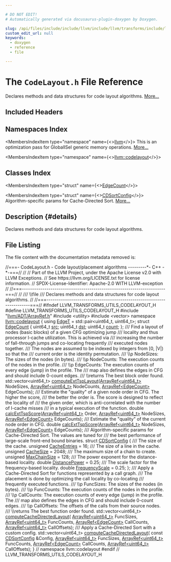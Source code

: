 ```yaml
---

# DO NOT EDIT!
# Automatically generated via docusaurus-plugin-doxygen by Doxygen.

slug: /api/files/include/include/llvm/include/llvm/transforms/include/llvm/transforms/utils/codelayout-h
custom_edit_url: null
keywords:
  - doxygen
  - reference
  - file

---
```





# The `CodeLayout.h` File Reference

<DoxygenPage pluginConfig={pluginConfig}>

Declares methods and data structures for code layout algorithms. <a href="#details">More...</a>

## Included Headers

<IncludesList>
<IncludesListItem
  filePath="llvm/ADT/ArrayRef.h"
  permalink="/docs/api/files/include/include/llvm/include/llvm/adt/arrayref-h"
  isLocal="true" />
<IncludesListItem
  filePath="utility"
  permalink=""
  isLocal="false" />
<IncludesListItem
  filePath="vector"
  permalink=""
  isLocal="false" />
</IncludesList>

## Namespaces Index

<MembersIndex>

<MembersIndexItem
  type="namespace"
  name={<><a href="/docs/api/namespaces/llvm">llvm</a></>}>
This is an optimization pass for GlobalISel generic memory operations. <a href="/docs/api/namespaces/llvm/#details">More...</a>
</MembersIndexItem>

<MembersIndexItem
  type="namespace"
  name={<><a href="/docs/api/namespaces/llvm/codelayout">llvm::codelayout</a></>}>
</MembersIndexItem>

</MembersIndex>

## Classes Index

<MembersIndex>

<MembersIndexItem
  type="struct"
  name={<><a href="/docs/api/structs/llvm/codelayout/edgecount">EdgeCount</a></>}>
</MembersIndexItem>

<MembersIndexItem
  type="struct"
  name={<><a href="/docs/api/structs/llvm/codelayout/cdsortconfig">CDSortConfig</a></>}>
Algorithm-specific params for Cache-Directed Sort. <a href="/docs/api/structs/llvm/codelayout/cdsortconfig/#details">More...</a>
</MembersIndexItem>

</MembersIndex>

## Description {#details}

Declares methods and data structures for code layout algorithms.

## File Listing

The file content with the documentation metadata removed is:

<ProgramListing>

<Link id="l00001" /><CodeLine lineNumber="1"><span class="doxyHighlightComment">//===- CodeLayout.h - Code layout/placement algorithms  ---------&#42;- C++ -&#42;-===//</span></CodeLine>
<Link id="l00002" /><CodeLine lineNumber="2"><span class="doxyHighlightComment">//</span></CodeLine>
<Link id="l00003" /><CodeLine lineNumber="3"><span class="doxyHighlightComment">// Part of the LLVM Project, under the Apache License v2.0 with LLVM Exceptions.</span></CodeLine>
<Link id="l00004" /><CodeLine lineNumber="4"><span class="doxyHighlightComment">// See https://llvm.org/LICENSE.txt for license information.</span></CodeLine>
<Link id="l00005" /><CodeLine lineNumber="5"><span class="doxyHighlightComment">// SPDX-License-Identifier: Apache-2.0 WITH LLVM-exception</span></CodeLine>
<Link id="l00006" /><CodeLine lineNumber="6"><span class="doxyHighlightComment">//</span></CodeLine>
<Link id="l00007" /><CodeLine lineNumber="7"><span class="doxyHighlightComment">//===----------------------------------------------------------------------===//</span></CodeLine>
<Link id="l00008" /><CodeLine lineNumber="8"><span class="doxyHighlightComment">//</span></CodeLine>
<Link id="l00009" /><CodeLine lineNumber="9"><span class="doxyHighlightComment">/// \\file</span></CodeLine>
<Link id="l00010" /><CodeLine lineNumber="10"><span class="doxyHighlightComment">/// Declares methods and data structures for code layout algorithms.</span></CodeLine>
<Link id="l00011" /><CodeLine lineNumber="11"><span class="doxyHighlightComment">//</span></CodeLine>
<Link id="l00012" /><CodeLine lineNumber="12"><span class="doxyHighlightComment">//===----------------------------------------------------------------------===//</span></CodeLine>
<Link id="l00013" /><CodeLine lineNumber="13"></CodeLine>
<Link id="l00014" /><CodeLine lineNumber="14"><span class="doxyHighlightPreprocessor">#ifndef LLVM&#95;TRANSFORMS&#95;UTILS&#95;CODELAYOUT&#95;H</span></CodeLine>
<Link id="l00015" /><CodeLine lineNumber="15"><span class="doxyHighlightPreprocessor">#define LLVM&#95;TRANSFORMS&#95;UTILS&#95;CODELAYOUT&#95;H</span></CodeLine>
<Link id="l00016" /><CodeLine lineNumber="16"></CodeLine>
<Link id="l00017" /><CodeLine lineNumber="17"><span class="doxyHighlightPreprocessor">#include &quot;<a href="/docs/api/files/include/include/llvm/include/llvm/adt/arrayref-h">llvm/ADT/ArrayRef.h</a>&quot;</span></CodeLine>
<Link id="l00018" /><CodeLine lineNumber="18"></CodeLine>
<Link id="l00019" /><CodeLine lineNumber="19"><span class="doxyHighlightPreprocessor">#include &lt;utility&gt;</span></CodeLine>
<Link id="l00020" /><CodeLine lineNumber="20"><span class="doxyHighlightPreprocessor">#include &lt;vector&gt;</span></CodeLine>
<Link id="l00021" /><CodeLine lineNumber="21"></CodeLine>
<Link id="l00022" /><CodeLine lineNumber="22" lineLink="/docs/api/namespaces/llvm/codelayout"><span class="doxyHighlightKeyword">namespace </span><span class="doxyHighlight"><a href="/docs/api/namespaces/llvm/codelayout">llvm::codelayout</a> &#123;</span></CodeLine>
<Link id="l00023" /><CodeLine lineNumber="23"></CodeLine>
<Link id="l00024" /><CodeLine lineNumber="24" lineLink="/docs/api/namespaces/llvm/codelayout/#a90363531d13b5ad0853e7604759d3a12"><span class="doxyHighlightKeyword">using </span><span class="doxyHighlight"><a href="/docs/api/namespaces/llvm/codelayout/#a90363531d13b5ad0853e7604759d3a12">EdgeT</a> = std::pair&lt;uint64&#95;t, uint64&#95;t&gt;;</span></CodeLine>
<Link id="l00025" /><CodeLine lineNumber="25"></CodeLine>
<Link id="l00026" /><CodeLine lineNumber="26" lineLink="/docs/api/structs/llvm/codelayout/edgecount"><span class="doxyHighlightKeyword">struct </span><span class="doxyHighlight"><a href="/docs/api/structs/llvm/codelayout/edgecount">EdgeCount</a> &#123;</span></CodeLine>
<Link id="l00027" /><CodeLine lineNumber="27" lineLink="/docs/api/structs/llvm/codelayout/edgecount/#a9e897d70996ed6a60148041e03863ab3"><span class="doxyHighlight">  uint64&#95;t <a href="/docs/api/structs/llvm/codelayout/edgecount/#a9e897d70996ed6a60148041e03863ab3">src</a>;</span></CodeLine>
<Link id="l00028" /><CodeLine lineNumber="28" lineLink="/docs/api/structs/llvm/codelayout/edgecount/#ace1174dd589888f6b908fbe0aa5132d7"><span class="doxyHighlight">  uint64&#95;t <a href="/docs/api/structs/llvm/codelayout/edgecount/#ace1174dd589888f6b908fbe0aa5132d7">dst</a>;</span></CodeLine>
<Link id="l00029" /><CodeLine lineNumber="29" lineLink="/docs/api/structs/llvm/codelayout/edgecount/#a27b9da93f4488d4843a95d71843e324d"><span class="doxyHighlight">  uint64&#95;t <a href="/docs/api/structs/llvm/codelayout/edgecount/#a27b9da93f4488d4843a95d71843e324d">count</a>;</span></CodeLine>
<Link id="l00030" /><CodeLine lineNumber="30"><span class="doxyHighlight">&#125;;</span></CodeLine>
<Link id="l00031" /><CodeLine lineNumber="31"></CodeLine>
<Link id="l00032" /><CodeLine lineNumber="32"><span class="doxyHighlightComment">/// Find a layout of nodes (basic blocks) of a given CFG optimizing jump</span></CodeLine>
<Link id="l00033" /><CodeLine lineNumber="33"><span class="doxyHighlightComment">/// locality and thus processor I-cache utilization. This is achieved via</span></CodeLine>
<Link id="l00034" /><CodeLine lineNumber="34"><span class="doxyHighlightComment">/// increasing the number of fall-through jumps and co-locating frequently</span></CodeLine>
<Link id="l00035" /><CodeLine lineNumber="35"><span class="doxyHighlightComment">/// executed nodes together.</span></CodeLine>
<Link id="l00036" /><CodeLine lineNumber="36"><span class="doxyHighlightComment">/// The nodes are assumed to be indexed by integers from &#91;0, |V|) so that the</span></CodeLine>
<Link id="l00037" /><CodeLine lineNumber="37"><span class="doxyHighlightComment">/// current order is the identity permutation.</span></CodeLine>
<Link id="l00038" /><CodeLine lineNumber="38"><span class="doxyHighlightComment">/// \\p NodeSizes: The sizes of the nodes (in bytes).</span></CodeLine>
<Link id="l00039" /><CodeLine lineNumber="39"><span class="doxyHighlightComment">/// \\p NodeCounts: The execution counts of the nodes in the profile.</span></CodeLine>
<Link id="l00040" /><CodeLine lineNumber="40"><span class="doxyHighlightComment">/// \\p EdgeCounts: The execution counts of every edge (jump) in the profile. The</span></CodeLine>
<Link id="l00041" /><CodeLine lineNumber="41"><span class="doxyHighlightComment">///    map also defines the edges in CFG and should include 0-count edges.</span></CodeLine>
<Link id="l00042" /><CodeLine lineNumber="42"><span class="doxyHighlightComment">/// \\returns The best block order found.</span></CodeLine>
<Link id="l00043" /><CodeLine lineNumber="43"><span class="doxyHighlight">std::vector&lt;uint64&#95;t&gt; <a href="/docs/api/namespaces/llvm/codelayout/#ab265fb35ca9607f01d99dae7a386ef77">computeExtTspLayout</a>(<a href="/docs/api/classes/llvm/arrayref">ArrayRef&lt;uint64&#95;t&gt;</a> NodeSizes,</span></CodeLine>
<Link id="l00044" /><CodeLine lineNumber="44"><span class="doxyHighlight">                                          <a href="/docs/api/classes/llvm/arrayref">ArrayRef&lt;uint64&#95;t&gt;</a> NodeCounts,</span></CodeLine>
<Link id="l00045" /><CodeLine lineNumber="45"><span class="doxyHighlight">                                          <a href="/docs/api/classes/llvm/arrayref">ArrayRef&lt;EdgeCount&gt;</a> EdgeCounts);</span></CodeLine>
<Link id="l00046" /><CodeLine lineNumber="46"></CodeLine>
<Link id="l00047" /><CodeLine lineNumber="47"><span class="doxyHighlightComment">/// Estimate the &quot;quality&quot; of a given node order in CFG. The higher the score,</span></CodeLine>
<Link id="l00048" /><CodeLine lineNumber="48"><span class="doxyHighlightComment">/// the better the order is. The score is designed to reflect the locality of</span></CodeLine>
<Link id="l00049" /><CodeLine lineNumber="49"><span class="doxyHighlightComment">/// the given order, which is anti-correlated with the number of I-cache misses</span></CodeLine>
<Link id="l00050" /><CodeLine lineNumber="50"><span class="doxyHighlightComment">/// in a typical execution of the function.</span></CodeLine>
<Link id="l00051" /><CodeLine lineNumber="51"><span class="doxyHighlightKeywordType">double</span><span class="doxyHighlight"> <a href="/docs/api/namespaces/llvm/codelayout/#a70c3cab5f18ff0a00d4ad43ec3287021">calcExtTspScore</a>(<a href="/docs/api/classes/llvm/arrayref">ArrayRef&lt;uint64&#95;t&gt;</a> Order, <a href="/docs/api/classes/llvm/arrayref">ArrayRef&lt;uint64&#95;t&gt;</a> NodeSizes,</span></CodeLine>
<Link id="l00052" /><CodeLine lineNumber="52"><span class="doxyHighlight">                       <a href="/docs/api/classes/llvm/arrayref">ArrayRef&lt;EdgeCount&gt;</a> EdgeCounts);</span></CodeLine>
<Link id="l00053" /><CodeLine lineNumber="53"></CodeLine>
<Link id="l00054" /><CodeLine lineNumber="54"><span class="doxyHighlightComment">/// Estimate the &quot;quality&quot; of the current node order in CFG.</span></CodeLine>
<Link id="l00055" /><CodeLine lineNumber="55"><span class="doxyHighlightKeywordType">double</span><span class="doxyHighlight"> <a href="/docs/api/namespaces/llvm/codelayout/#a70c3cab5f18ff0a00d4ad43ec3287021">calcExtTspScore</a>(<a href="/docs/api/classes/llvm/arrayref">ArrayRef&lt;uint64&#95;t&gt;</a> NodeSizes,</span></CodeLine>
<Link id="l00056" /><CodeLine lineNumber="56"><span class="doxyHighlight">                       <a href="/docs/api/classes/llvm/arrayref">ArrayRef&lt;EdgeCount&gt;</a> EdgeCounts);</span></CodeLine>
<Link id="l00057" /><CodeLine lineNumber="57"></CodeLine>
<Link id="l00058" /><CodeLine lineNumber="58"><span class="doxyHighlightComment">/// Algorithm-specific params for Cache-Directed Sort. The values are tuned for</span></CodeLine>
<Link id="l00059" /><CodeLine lineNumber="59"><span class="doxyHighlightComment">/// the best performance of large-scale front-end bound binaries.</span></CodeLine>
<Link id="l00060" /><CodeLine lineNumber="60" lineLink="/docs/api/structs/llvm/codelayout/cdsortconfig"><span class="doxyHighlightKeyword">struct </span><span class="doxyHighlight"><a href="/docs/api/structs/llvm/codelayout/cdsortconfig">CDSortConfig</a> &#123;</span></CodeLine>
<Link id="l00061" /><CodeLine lineNumber="61"><span class="doxyHighlightComment">  /// The size of the cache.</span></CodeLine>
<Link id="l00062" /><CodeLine lineNumber="62" lineLink="/docs/api/structs/llvm/codelayout/cdsortconfig/#ad5722362bbe8b820f7171a89b500180e"><span class="doxyHighlight">  </span><span class="doxyHighlightKeywordType">unsigned</span><span class="doxyHighlight"> <a href="/docs/api/structs/llvm/codelayout/cdsortconfig/#ad5722362bbe8b820f7171a89b500180e">CacheEntries</a> = 16;</span></CodeLine>
<Link id="l00063" /><CodeLine lineNumber="63"><span class="doxyHighlightComment">  /// The size of a line in the cache.</span></CodeLine>
<Link id="l00064" /><CodeLine lineNumber="64" lineLink="/docs/api/structs/llvm/codelayout/cdsortconfig/#a9b3e2b25b382491b92cc2ec6d066dae9"><span class="doxyHighlight">  </span><span class="doxyHighlightKeywordType">unsigned</span><span class="doxyHighlight"> <a href="/docs/api/structs/llvm/codelayout/cdsortconfig/#a9b3e2b25b382491b92cc2ec6d066dae9">CacheSize</a> = 2048;</span></CodeLine>
<Link id="l00065" /><CodeLine lineNumber="65"><span class="doxyHighlightComment">  /// The maximum size of a chain to create.</span></CodeLine>
<Link id="l00066" /><CodeLine lineNumber="66" lineLink="/docs/api/structs/llvm/codelayout/cdsortconfig/#a7ca32aeb071c565b99935586655ac847"><span class="doxyHighlight">  </span><span class="doxyHighlightKeywordType">unsigned</span><span class="doxyHighlight"> <a href="/docs/api/structs/llvm/codelayout/cdsortconfig/#a7ca32aeb071c565b99935586655ac847">MaxChainSize</a> = 128;</span></CodeLine>
<Link id="l00067" /><CodeLine lineNumber="67"><span class="doxyHighlightComment">  /// The power exponent for the distance-based locality.</span></CodeLine>
<Link id="l00068" /><CodeLine lineNumber="68" lineLink="/docs/api/structs/llvm/codelayout/cdsortconfig/#ab8843f638794cf74c8044107ae618200"><span class="doxyHighlight">  </span><span class="doxyHighlightKeywordType">double</span><span class="doxyHighlight"> <a href="/docs/api/structs/llvm/codelayout/cdsortconfig/#ab8843f638794cf74c8044107ae618200">DistancePower</a> = 0.25;</span></CodeLine>
<Link id="l00069" /><CodeLine lineNumber="69"><span class="doxyHighlightComment">  /// The scale factor for the frequency-based locality.</span></CodeLine>
<Link id="l00070" /><CodeLine lineNumber="70" lineLink="/docs/api/structs/llvm/codelayout/cdsortconfig/#acf9844a48ea378fd1887b0a4146a7af3"><span class="doxyHighlight">  </span><span class="doxyHighlightKeywordType">double</span><span class="doxyHighlight"> <a href="/docs/api/structs/llvm/codelayout/cdsortconfig/#acf9844a48ea378fd1887b0a4146a7af3">FrequencyScale</a> = 0.25;</span></CodeLine>
<Link id="l00071" /><CodeLine lineNumber="71"><span class="doxyHighlight">&#125;;</span></CodeLine>
<Link id="l00072" /><CodeLine lineNumber="72"></CodeLine>
<Link id="l00073" /><CodeLine lineNumber="73"><span class="doxyHighlightComment">/// Apply a Cache-Directed Sort for functions represented by a call graph.</span></CodeLine>
<Link id="l00074" /><CodeLine lineNumber="74"><span class="doxyHighlightComment">/// The placement is done by optimizing the call locality by co-locating</span></CodeLine>
<Link id="l00075" /><CodeLine lineNumber="75"><span class="doxyHighlightComment">/// frequently executed functions.</span></CodeLine>
<Link id="l00076" /><CodeLine lineNumber="76"><span class="doxyHighlightComment">/// \\p FuncSizes: The sizes of the nodes (in bytes).</span></CodeLine>
<Link id="l00077" /><CodeLine lineNumber="77"><span class="doxyHighlightComment">/// \\p FuncCounts: The execution counts of the nodes in the profile.</span></CodeLine>
<Link id="l00078" /><CodeLine lineNumber="78"><span class="doxyHighlightComment">/// \\p CallCounts: The execution counts of every edge (jump) in the profile. The</span></CodeLine>
<Link id="l00079" /><CodeLine lineNumber="79"><span class="doxyHighlightComment">///    map also defines the edges in CFG and should include 0-count edges.</span></CodeLine>
<Link id="l00080" /><CodeLine lineNumber="80"><span class="doxyHighlightComment">/// \\p CallOffsets: The offsets of the calls from their source nodes.</span></CodeLine>
<Link id="l00081" /><CodeLine lineNumber="81"><span class="doxyHighlightComment">/// \\returns The best function order found.</span></CodeLine>
<Link id="l00082" /><CodeLine lineNumber="82"><span class="doxyHighlight">std::vector&lt;uint64&#95;t&gt; <a href="/docs/api/namespaces/llvm/codelayout/#a40b559a61a165123bb62e26c941a223b">computeCacheDirectedLayout</a>(</span></CodeLine>
<Link id="l00083" /><CodeLine lineNumber="83"><span class="doxyHighlight">    <a href="/docs/api/classes/llvm/arrayref">ArrayRef&lt;uint64&#95;t&gt;</a> FuncSizes, <a href="/docs/api/classes/llvm/arrayref">ArrayRef&lt;uint64&#95;t&gt;</a> FuncCounts,</span></CodeLine>
<Link id="l00084" /><CodeLine lineNumber="84"><span class="doxyHighlight">    <a href="/docs/api/classes/llvm/arrayref">ArrayRef&lt;EdgeCount&gt;</a> CallCounts, <a href="/docs/api/classes/llvm/arrayref">ArrayRef&lt;uint64&#95;t&gt;</a> CallOffsets);</span></CodeLine>
<Link id="l00085" /><CodeLine lineNumber="85"></CodeLine>
<Link id="l00086" /><CodeLine lineNumber="86"><span class="doxyHighlightComment">/// Apply a Cache-Directed Sort with a custom config.</span></CodeLine>
<Link id="l00087" /><CodeLine lineNumber="87"><span class="doxyHighlight">std::vector&lt;uint64&#95;t&gt; <a href="/docs/api/namespaces/llvm/codelayout/#a40b559a61a165123bb62e26c941a223b">computeCacheDirectedLayout</a>(</span></CodeLine>
<Link id="l00088" /><CodeLine lineNumber="88"><span class="doxyHighlight">    </span><span class="doxyHighlightKeyword">const</span><span class="doxyHighlight"> <a href="/docs/api/structs/llvm/codelayout/cdsortconfig">CDSortConfig</a> &amp;Config, <a href="/docs/api/classes/llvm/arrayref">ArrayRef&lt;uint64&#95;t&gt;</a> FuncSizes,</span></CodeLine>
<Link id="l00089" /><CodeLine lineNumber="89"><span class="doxyHighlight">    <a href="/docs/api/classes/llvm/arrayref">ArrayRef&lt;uint64&#95;t&gt;</a> FuncCounts, <a href="/docs/api/classes/llvm/arrayref">ArrayRef&lt;EdgeCount&gt;</a> CallCounts,</span></CodeLine>
<Link id="l00090" /><CodeLine lineNumber="90"><span class="doxyHighlight">    <a href="/docs/api/classes/llvm/arrayref">ArrayRef&lt;uint64&#95;t&gt;</a> CallOffsets);</span></CodeLine>
<Link id="l00091" /><CodeLine lineNumber="91"></CodeLine>
<Link id="l00092" /><CodeLine lineNumber="92"><span class="doxyHighlight">&#125; </span><span class="doxyHighlightComment">// namespace llvm::codelayout</span></CodeLine>
<Link id="l00093" /><CodeLine lineNumber="93"></CodeLine>
<Link id="l00094" /><CodeLine lineNumber="94"><span class="doxyHighlightPreprocessor">#endif </span><span class="doxyHighlightComment">// LLVM&#95;TRANSFORMS&#95;UTILS&#95;CODELAYOUT&#95;H</span></CodeLine>

</ProgramListing>


</DoxygenPage>
